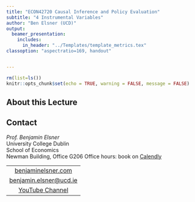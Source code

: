 ```yaml
---
title: "ECON42720 Causal Inference and Policy Evaluation"
subtitle: "4 Instrumental Variables"
author: "Ben Elsner (UCD)"
output:
  beamer_presentation:
    includes:
      in_header: "../Templates/template_metrics.tex"
classoption: "aspectratio=169, handout" 


--- 
```


```r
rm(list=ls())
knitr::opts_chunk$set(echo = TRUE, warning = FALSE, message = FALSE)
```

## About this Lecture





## Contact


*Prof. Benjamin Elsner* \
University College Dublin \
School of Economics \
Newman Building, Office G206 
\vfill
Office hours: book on [Calendly](https://calendly.com/benjamin-elsner/office-hour)
\vfill




<center>
  | |
  |:-------------------------:|
  | [benjaminelsner.com](https://benjaminelsner.com) |
  | [benjamin.elsner@ucd.ie](benjamin.elsner@ucd.ie) |
  | [YouTube Channel](https://youtube.com/@ben_elsner) |

</center>
